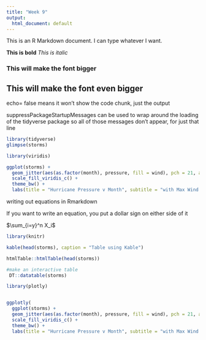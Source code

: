 ```yaml
---
title: "Week 9"
output:
  html_document: default
---
```


This is an R Markdown document. I can type whatever I want.

**This is bold**
*This is italic*

### This will make the font bigger
 
## This will make the font even bigger

echo= false means it won't show the code chunk, just the output 

suppressPackageStartupMessages can be used to wrap around the loading of the tidyverse package so all of those messages don't appear, for just that line
```r
library(tidyverse)
glimpse(storms)

library(viridis)

ggplot(storms) +
  geom_jitter(aes(as.factor(month), pressure, fill = wind), pch = 21, alpha = 0.05) +
  scale_fill_viridis_c() +
  theme_bw() +
  labs(title = "Hurricane Pressure v Month", subtitle = "with Max Wind Speed", x = "Month")

```
 
 writing out equations in Rmarkdown
 
 If you want to write an equation, you put a dollar sign on either side of it
 
 $\sum_{i=y}^n X_i$
 
```r
library(knitr)

kable(head(storms), caption = "Table using Kable")

htmlTable::htmlTable(head(storms))

#make an interactive table
 DT::datatable(storms)
```
 
```r
library(plotly)


ggplotly(
  ggplot(storms) +
  geom_jitter(aes(as.factor(month), pressure, fill = wind), pch = 21, alpha = 0.05) +
  scale_fill_viridis_c() +
  theme_bw() +
  labs(title = "Hurricane Pressure v Month", subtitle = "with Max Wind Speed", x = "Month"))

```
 
 